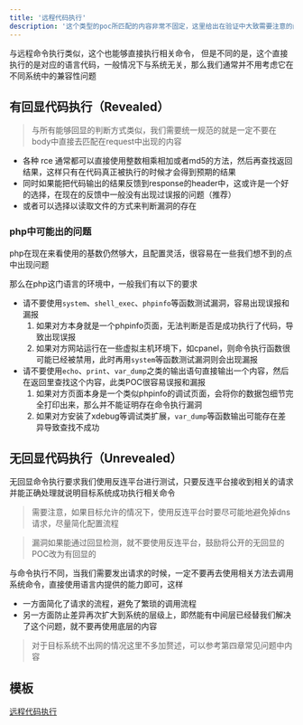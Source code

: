 ```yaml
---
title: '远程代码执行'
description: '这个类型的poc所匹配的内容非常不固定，这里给出在验证中大致需要注意的问题'
---
```


与远程命令执行类似，这个也能够直接执行相关命令， 但是不同的是，这个直接执行的是对应的语言代码，一般情况下与系统无关，那么我们通常并不用考虑它在不同系统中的兼容性问题

## 有回显代码执行（Revealed）

> 与所有能够回显的判断方式类似，我们需要统一规范的就是一定不要在body中直接去匹配在request中出现的内容

- 各种 rce 通常都可以直接使用整数相乘相加或者md5的方法，然后再查找返回结果，这样只有在代码真正被执行的时候才会得到预期的结果
- 同时如果能把代码输出的结果反馈到response的header中，这或许是一个好的选择，在现在的反馈中一般没有出现过误报的问题（推荐）
- 或者可以选择以读取文件的方式来判断漏洞的存在

### php中可能出的问题

php在现在来看使用的基数仍然够大，且配置灵活，很容易在一些我们想不到的点中出现问题

那么在php这门语言的环境中，一般我们有以下的要求

* 请不要使用`system`、`shell_exec`、`phpinfo`等函数测试漏洞，容易出现误报和漏报
    1.  如果对方本身就是一个phpinfo页面，无法判断是否是成功执行了代码，导致出现误报
    2.  如果对方网站运行在一些虚拟主机环境下，如cpanel，则命令执行函数很可能已经被禁用，此时再用`system`等函数测试漏洞则会出现漏报
* 请不要使用`echo`、`print`、`var_dump`之类的输出语句直接输出一个内容，然后在返回里查找这个内容，此类POC很容易误报和漏报
    1.  如果对方页面本身是一个类似phpinfo的调试页面，会将你的数据包细节完全打印出来，那么并不能证明存在命令执行漏洞
    2.  如果对方安装了xdebug等调试类扩展，`var_dump`等函数输出可能存在差异导致查找不成功

## 无回显代码执行（Unrevealed）

无回显命令执行要求我们使用反连平台进行测试，只要反连平台接收到相关的请求并能正确处理就说明目标系统成功执行相关命令

> 需要注意，如果目标允许的情况下，使用反连平台时要尽可能地避免掉dns请求，尽量简化配置流程

> 漏洞如果能通过回显检测，就不要使用反连平台，鼓励将公开的无回显的POC改为有回显的

与命令执行不同，当我们需要发出请求的时候，一定不要再去使用相关方法去调用系统命令，直接使用语言内提供的能力即可，这样
- 一方面简化了请求的流程，避免了繁琐的调用流程
- 另一方面防止差异再次扩大到系统的层级上，即然能有中间层已经替我们解决了这个问题，就不要再使用底层的内容

> 对于目标系统不出网的情况这里不多加赘述，可以参考第四章常见问题中内容

## 模板

[远程代码执行](/plugins/practice/poc/Template#code-execution)
